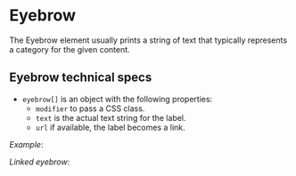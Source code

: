 
<Meta of={EyebrowStories} />

# Eyebrow

The Eyebrow element usually prints a string of text that typically represents a category for the given content.

## Eyebrow technical specs

* `eyebrow[]` is an object with the following properties:
  * `modifier` to pass a CSS class.
  * `text` is the actual text string for the label.
  * `url` if available, the label becomes a link.

_Example_:

<Canvas of={EyebrowStories.Eyebrow} />

_Linked eyebrow_:

<Canvas of={EyebrowStories.Linked} />
